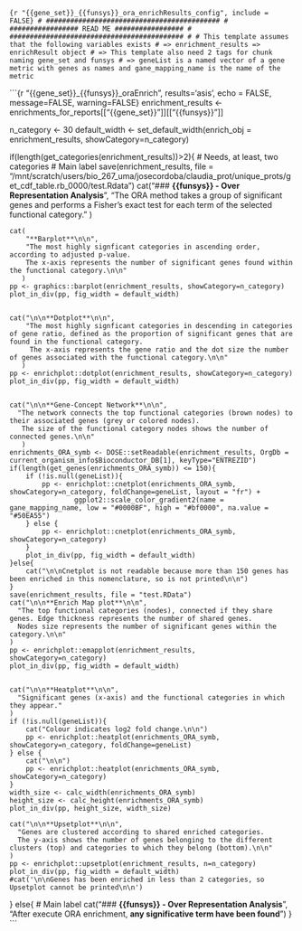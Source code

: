```{r "{{gene_set}}_{{funsys}}_ora_enrichResults_config", include = FALSE}
# ###########################################
# ################# READ ME #################
# ###########################################
#
# This template assumes that the following variables exists
# => enrichment_results => enrichResult object
# => This template also need 2 tags for chunk naming gene_set and funsys
# => geneList is a named vector of a gene metric with genes as names and gane_mapping_name is the name of the metric 
```



```{r "{{gene_set}}_{{funsys}}_oraEnrich", results='asis', echo = FALSE, message=FALSE, warning=FALSE}
enrichment_results <- enrichments_for_reports[["{{gene_set}}"]][["{{funsys}}"]]

n_category <- 30
default_width <- set_default_width(enrich_obj = enrichment_results, showCategory=n_category)

if(length(get_categories(enrichment_results))>2){ # Needs, at least, two categories
	# Main label 
	save(enrichment_results, file = "/mnt/scratch/users/bio_267_uma/josecordoba/claudia_prot/unique_prots/get_cdf_table.rb_0000/test.Rdata")
	cat("### **{{funsys}} - Over Representation Analysis**\n",
		"The ORA method takes a group of significant genes and performs a Fisher's exact test for each term of the selected functional category.\n\n"
	)

	cat(
		"**Barplot**\n\n", 
		"The most highly signficant categories in ascending order, according to adjusted p-value. 
		The x-axis represents the number of significant genes found within the functional category.\n\n"
       )
	pp <- graphics::barplot(enrichment_results, showCategory=n_category)
	plot_in_div(pp, fig_width = default_width)


	cat("\n\n**Dotplot**\n\n",
        "The most highly signficant categories in descending in categories of gene ratio, defined as the proportion of significant genes that are found in the functional category.
         The x-axis represents the gene ratio and the dot size the number of genes associated with the functional category.\n\n"
       )
	pp <- enrichplot::dotplot(enrichment_results, showCategory=n_category)
	plot_in_div(pp, fig_width = default_width)


	cat("\n\n**Gene-Concept Network**\n\n", 
	  "The network connects the top functional categories (brown nodes) to their associated genes (grey or colored nodes).
 	   The size of the functional category nodes shows the number of connected genes.\n\n"
       )
	enrichments_ORA_symb <- DOSE::setReadable(enrichment_results, OrgDb = current_organism_info$Bioconductor_DB[1], keyType="ENTREZID")
	if(length(get_genes(enrichments_ORA_symb)) <= 150){
		if (!is.null(geneList)){
			pp <- enrichplot::cnetplot(enrichments_ORA_symb, showCategory=n_category, foldChange=geneList, layout = "fr") +
			    	ggplot2::scale_color_gradient2(name = gane_mapping_name, low = "#0000BF", high = "#bf0000", na.value = "#50EA55")
		} else {
			pp <- enrichplot::cnetplot(enrichments_ORA_symb, showCategory=n_category)
		}
		plot_in_div(pp, fig_width = default_width)
	}else{
		cat("\n\nCnetplot is not readable because more than 150 genes has been enriched in this nomenclature, so is not printed\n\n")
	}
	save(enrichment_results, file = "test.RData")
	cat("\n\n**Enrich Map plot**\n\n", 
	  "The top functional categories (nodes), connected if they share genes. Edge thickness represents the number of shared genes.
	  Nodes size represents the number of significant genes within the category.\n\n"
	)
	pp <- enrichplot::emapplot(enrichment_results, showCategory=n_category)
	plot_in_div(pp, fig_width = default_width)


	cat("\n\n**Heatplot**\n\n", 
	  "Significant genes (x-axis) and the functional categories in which they appear." 
	)
	if (!is.null(geneList)){
		cat("Colour indicates log2 fold change.\n\n")
		pp <- enrichplot::heatplot(enrichments_ORA_symb, showCategory=n_category, foldChange=geneList)
	} else {
		cat("\n\n")
		pp <- enrichplot::heatplot(enrichments_ORA_symb, showCategory=n_category)
	}
	width_size <- calc_width(enrichments_ORA_symb)
	height_size <- calc_height(enrichments_ORA_symb) 
	plot_in_div(pp, height_size, width_size)

	cat("\n\n**Upsetplot**\n\n", 
	  "Genes are clustered according to shared enriched categories. 
	  The y-axis shows the number of genes belonging to the different clusters (top) and categories to which they belong (bottom).\n\n"
	)
	pp <- enrichplot::upsetplot(enrichment_results, n=n_category)
	plot_in_div(pp, fig_width = default_width)
	#cat('\n\nGenes has been enriched in less than 2 categories, so Upsetplot cannot be printed\n\n')

} else{
	# Main label 
	cat("### **{{funsys}} - Over Representation Analysis**\n",
		"After execute ORA enrichment, **any significative term have been found**")
}
```



